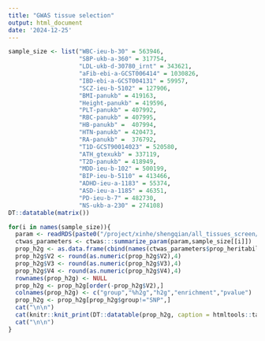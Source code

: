 ```yaml
---
title: "GWAS tissue selection"
output: html_document
date: '2024-12-25'
---
```


```r
sample_size <- list("WBC-ieu-b-30" = 563946,
                    "SBP-ukb-a-360" = 317754,
                    "LDL-ukb-d-30780_irnt" = 343621,
                    "aFib-ebi-a-GCST006414" = 1030826,
                    "IBD-ebi-a-GCST004131" = 59957,
                    "SCZ-ieu-b-5102" = 127906,
                    "BMI-panukb" = 419163,
                    "Height-panukb" = 419596,
                    "PLT-panukb" = 407992,
                    "RBC-panukb" = 407995,
                    "HB-panukb" =  407994,
                    "HTN-panukb" = 420473,
                    "RA-panukb" =  376792,
                    "T1D-GCST90014023" = 520580,
                    "ATH_gtexukb" = 337119,
                    "T2D-panukb" = 418949,
                    "MDD-ieu-b-102" = 500199,
                    "BIP-ieu-b-5110" = 413466,
                    "ADHD-ieu-a-1183" = 55374,
                    "ASD-ieu-a-1185" = 46351,
                    "PD-ieu-b-7" = 482730,
                    "NS-ukb-a-230" = 274108)
DT::datatable(matrix())
```


```r
for(i in names(sample_size)){
  param <- readRDS(paste0("/project/xinhe/shengqian/all_tissues_screen/results_E/",i,"/",i,".param.RDS"))
  ctwas_parameters <- ctwas:::summarize_param(param,sample_size[[i]])
  prop_h2g <- as.data.frame(cbind(names(ctwas_parameters$prop_heritability),ctwas_parameters$prop_heritability,ctwas_parameters$group_pve, c(ctwas_parameters$enrichment,1), param$group_pvalue))
  prop_h2g$V2 <- round(as.numeric(prop_h2g$V2),4)
  prop_h2g$V3 <- round(as.numeric(prop_h2g$V3),4)
  prop_h2g$V4 <- round(as.numeric(prop_h2g$V4),4)
  rownames(prop_h2g) <- NULL
  prop_h2g <- prop_h2g[order(-prop_h2g$V2),]
  colnames(prop_h2g) <- c("group","%h2g","h2g","enrichment","pvalue")
  prop_h2g <- prop_h2g[prop_h2g$group!="SNP",]
  cat("\n\n")
  cat(knitr::knit_print(DT::datatable(prop_h2g, caption = htmltools::tags$caption( style = 'font-size: 40px; caption-side: topleft; text-align = left; color:black;',i),options = list(pageLength = 5))))
  cat("\n\n")
}
```